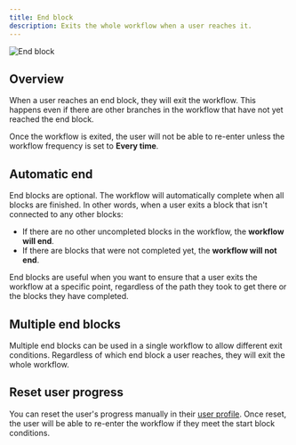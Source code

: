 ```yaml
---
title: End block
description: Exits the whole workflow when a user reaches it.
---
```


![End block](/blocks/end.png)

## Overview

When a user reaches an end block, they will exit the workflow. This happens even if there are other branches in the workflow that have not yet reached the end block.

Once the workflow is exited, the user will not be able to re-enter unless the workflow frequency is set to **Every time**.

## Automatic end

End blocks are optional. The workflow will automatically complete when all blocks are finished. In other words, when a user exits a block that isn't connected to any other blocks:

- If there are no other uncompleted blocks in the workflow, the **workflow will end**.
- If there are blocks that were not completed yet, the **workflow will not end**.

End blocks are useful when you want to ensure that a user exits the workflow at a specific point, regardless of the path they took to get there or the blocks they have completed.

## Multiple end blocks

Multiple end blocks can be used in a single workflow to allow different exit conditions. Regardless of which end block a user reaches, they will exit the whole workflow.

## Reset user progress

You can reset the user's progress manually in their [user profile](/users/overview). Once reset, the user will be able to re-enter the workflow if they meet the start block conditions.
